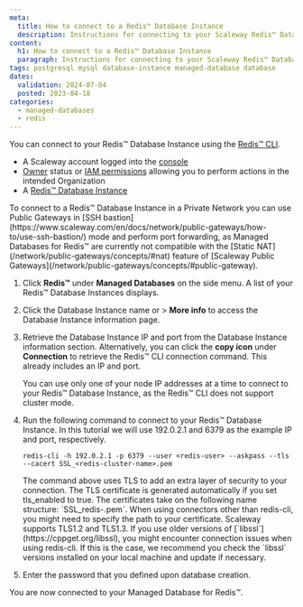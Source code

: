 ```yaml
---
meta:
  title: How to connect to a Redis™ Database Instance
  description: Instructions for connecting to your Scaleway Redis™ Database Instance.
content:
  h1: How to connect to a Redis™ Database Instance
  paragraph: Instructions for connecting to your Scaleway Redis™ Database Instance.
tags: postgresql mysql database-instance managed-database database
dates:
  validation: 2024-07-04
  posted: 2023-04-18
categories:
  - managed-databases
  - redis
---
```


You can connect to your Redis™ Database Instance using the [Redis™ CLI](https://redis.io/docs/ui/cli/).

<Macro id="requirements" />

- A Scaleway account logged into the [console](https://console.scaleway.com)
- [Owner](/identity-and-access-management/iam/concepts/#owner) status or [IAM permissions](/identity-and-access-management/iam/concepts/#permission) allowing you to perform actions in the intended Organization
- A [Redis™ Database Instance](/managed-databases/redis/how-to/create-a-database-for-redis/)

<Message type="important">
To connect to a Redis™ Database Instance in a Private Network you can use Public Gateways in [SSH bastion](https://www.scaleway.com/en/docs/network/public-gateways/how-to/use-ssh-bastion/) mode and perform port forwarding, as Managed Databases for Redis™ are currently not compatible with the [Static NAT](/network/public-gateways/concepts/#nat) feature of [Scaleway Public Gateways](/network/public-gateways/concepts/#public-gateway).
</Message>

1. Click **Redis™** under **Managed Databases** on the side menu. A list of your Redis™ Database Instances displays.
2. Click the Database Instance name or <Icon name="more" /> > **More info** to access the Database Instance information page.
3. Retrieve the Database Instance IP and port from the Database Instance information section.
    <Message type="note">
    Alternatively, you can click the **copy icon** under **Connection** to retrieve the Redis™ CLI connection command. This already includes an IP and port.
    </Message>

    <Message type="important">
    You can use only one of your node IP addresses at a time to connect to your Redis™ Database Instance, as the Redis™ CLI does not support cluster mode.
    </Message>
4. Run the following command to connect to your Redis™ Database Instance.
    <Message type="note">
    In this tutorial we will use 192.0.2.1 and 6379 as the example IP and port, respectively.
    </Message>

    ```
    redis-cli -h 192.0.2.1 -p 6379 --user <redis-user> --askpass --tls --cacert SSL_<redis-cluster-name>.pem
    ```

    <Message type="note">
    The command above uses TLS to add an extra layer of security to your connection. The TLS certificate is generated automatically if you set tls_enabled to true. The certificates take on the following name structure: `SSL_redis-<name-of-your-redis-database-instance>.pem`. When using connectors other than redis-cli, you might need to specify the path to your certificate.
    </Message>

    <Message type="important">
    Scaleway supports TLS1.2 and TLS1.3. If you use older versions of [`libssl`](https://cppget.org/libssl), you might encounter connection issues when using redis-cli. If this is the case, we recommend you check the `libssl` versions installed on your local machine and update if necessary.
    </Message>
5. Enter the password that you defined upon database creation.

You are now connected to your Managed Database for Redis™.


